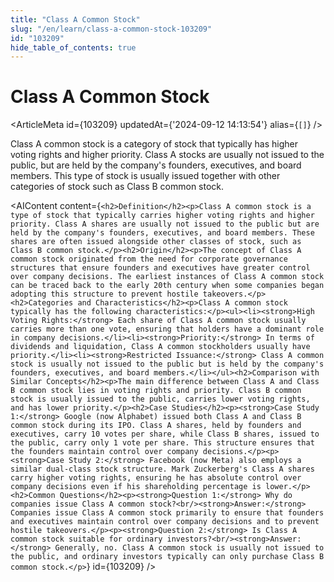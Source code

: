 ```yaml
---
title: "Class A Common Stock"
slug: "/en/learn/class-a-common-stock-103209"
id: "103209"
hide_table_of_contents: true
---
```



# Class A Common Stock

<ArticleMeta id={103209} updatedAt={'2024-09-12 14:13:54'} alias={`[]`} />
<div className='border-solid border-b border-t-0 my-4 border-[var(--ifm-color-gray-300)]' />

Class A common stock is a category of stock that typically has higher voting rights and higher priority. Class A stocks are usually not issued to the public, but are held by the company's founders, executives, and board members. This type of stock is usually issued together with other categories of stock such as Class B common stock.

<AIContent content={`<h2>Definition</h2><p>Class A common stock is a type of stock that typically carries higher voting rights and higher priority. Class A shares are usually not issued to the public but are held by the company's founders, executives, and board members. These shares are often issued alongside other classes of stock, such as Class B common stock.</p><h2>Origin</h2><p>The concept of Class A common stock originated from the need for corporate governance structures that ensure founders and executives have greater control over company decisions. The earliest instances of Class A common stock can be traced back to the early 20th century when some companies began adopting this structure to prevent hostile takeovers.</p><h2>Categories and Characteristics</h2><p>Class A common stock typically has the following characteristics:</p><ul><li><strong>High Voting Rights:</strong> Each share of Class A common stock usually carries more than one vote, ensuring that holders have a dominant role in company decisions.</li><li><strong>Priority:</strong> In terms of dividends and liquidation, Class A common stockholders usually have priority.</li><li><strong>Restricted Issuance:</strong> Class A common stock is usually not issued to the public but is held by the company's founders, executives, and board members.</li></ul><h2>Comparison with Similar Concepts</h2><p>The main difference between Class A and Class B common stock lies in voting rights and priority. Class B common stock is usually issued to the public, carries lower voting rights, and has lower priority.</p><h2>Case Studies</h2><p><strong>Case Study 1:</strong> Google (now Alphabet) issued both Class A and Class B common stock during its IPO. Class A shares, held by founders and executives, carry 10 votes per share, while Class B shares, issued to the public, carry only 1 vote per share. This structure ensures that the founders maintain control over company decisions.</p><p><strong>Case Study 2:</strong> Facebook (now Meta) also employs a similar dual-class stock structure. Mark Zuckerberg's Class A shares carry higher voting rights, ensuring he has absolute control over company decisions even if his shareholding percentage is lower.</p><h2>Common Questions</h2><p><strong>Question 1:</strong> Why do companies issue Class A common stock?<br/><strong>Answer:</strong> Companies issue Class A common stock primarily to ensure that founders and executives maintain control over company decisions and to prevent hostile takeovers.</p><p><strong>Question 2:</strong> Is Class A common stock suitable for ordinary investors?<br/><strong>Answer:</strong> Generally, no. Class A common stock is usually not issued to the public, and ordinary investors typically can only purchase Class B common stock.</p>`} id={103209} />
